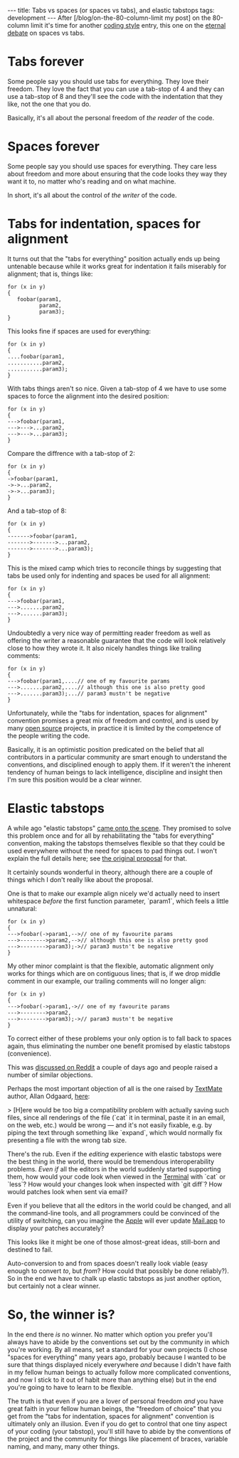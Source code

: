 ---
title: Tabs vs spaces (or spaces vs tabs), and elastic tabstops
tags: development
---
After [/blog/on-the-80-column-limit my post] on the 80-column limit it's time for another [[coding style]] entry, this one on the [http://www.emacswiki.org/emacs-se/IntelligentTabs eternal debate] on spaces vs tabs.

= Tabs forever =

Some people say you should use tabs for everything. They love their freedom. They love the fact that you can use a tab-stop of 4 and they can use a tab-stop of 8 and they'll see the code with the indentation that they like, not the one that you do.

Basically, it's all about the personal freedom of ''the reader'' of the code.

= Spaces forever =

Some people say you should use spaces for everything. They care less about freedom and more about ensuring that the code looks they way they want it to, no matter who's reading and on what machine.

In short, it's all about the control of ''the writer'' of the code.

= Tabs for indentation, spaces for alignment =

It turns out that the "tabs for everything" position actually ends up being untenable because while it works great for indentation it fails miserably for alignment; that is, things like:

<pre>for (x in y)
{
   foobar(param1,
          param2,
          param3);
}</pre>

This looks fine if spaces are used for everything:

<pre>for (x in y)
{
....foobar(param1,
...........param2,
...........param3);
}</pre>

With tabs things aren't so nice. Given a tab-stop of 4 we have to use some spaces to force the alignment into the desired position:

<pre>for (x in y)
{
--->foobar(param1,
--->--->...param2,
--->--->...param3);
}</pre>

Compare the diffrence with a tab-stop of 2:

<pre>for (x in y)
{
->foobar(param1,
->->...param2,
->->...param3);
}</pre>

And a tab-stop of 8:

<pre>for (x in y)
{
------->foobar(param1,
------->------->...param2,
------->------->...param3);
}</pre>

This is the mixed camp which tries to reconcile things by suggesting that tabs be used only for indenting and spaces be used for all alignment:

<pre>for (x in y)
{
--->foobar(param1,
--->.......param2,
--->.......param3);
}</pre>

Undoubtedly a very nice way of permitting reader freedom as well as offering the writer a reasonable guarantee that the code will look relatively close to how they wrote it. It also nicely handles things like trailing comments:

<pre>for (x in y)
{
--->foobar(param1,....// one of my favourite params
--->.......param2,....// although this one is also pretty good
--->.......param3);...// param3 mustn't be negative
}</pre>

Unfortunately, while the "tabs for indentation, spaces for alignment" convention promises a great mix of freedom and control, and is used by many [[open source]] projects, in practice it is limited by the competence of the people writing the code.

Basically, it is an optimistic position predicated on the belief that all contributors in a particular community are smart enough to understand the conventions, and disciplined enough to apply them. If it weren't the inherent tendency of human beings to lack intelligence, discipline and insight then I'm sure this position would be a clear winner.

= Elastic tabstops =

A while ago "elastic tabstops" [http://nickgravgaard.com/elastictabstops/ came onto the scene]. They promised to solve this problem once and for all by rehabilitating the "tabs for everything" convention, making the tabstops themselves flexible so that they could be used everywhere without the need for spaces to pad things out. I won't explain the full details here; see [http://nickgravgaard.com/elastictabstops/ the original proposal] for that.

It certainly sounds wonderful in theory, although there are a couple of things which I don't really like about the proposal.

One is that to make our example align nicely we'd actually need to insert whitespace ''before'' the first function parameter, `param1`, which feels a little unnatural:

<pre>for (x in y)
{
--->foobar(->param1,-->// one of my favourite params
--->-------->param2,-->// although this one is also pretty good
--->-------->param3);->// param3 mustn't be negative
}</pre>

My other minor complaint is that the flexible, automatic alignment only works for things which are on contiguous lines; that is, if we drop middle comment in our example, our trailing comments will no longer align:

<pre>for (x in y)
{
--->foobar(->param1,->// one of my favourite params
--->-------->param2,
--->-------->param3);->// param3 mustn't be negative
}</pre>

To correct either of these problems your only option is to fall back to spaces again, thus eliminating the number one benefit promised by elastic tabstops (convenience).

This was [http://www.reddit.com/r/programming/comments/8mebl/ive_been_waiting_for_this_for_ages_is_this_the/ discussed on Reddit] a couple of days ago and people raised a number of similar objections.

Perhaps the most important objection of all is the one raised by [[TextMate]] author, Allan Odgaard, [http://blog.macromates.com/2006/elastic-tabs/ here]:

> [H]ere would be too big a compatibility problem with actually saving such files, since all renderings of the file (`cat` it in terminal, paste it in an email, on the web, etc.) would be wrong &mdash; and it's not easily fixable, e.g. by piping the text through something like `expand`, which would normally fix presenting a file with the wrong tab size.

There's the rub. Even if the ''editing'' experience with elastic tabstops were the best thing in the world, there would be tremendous interoperability problems. ''Even if'' all the editors in the world suddenly started supporting them, how would your code look when viewed in the [[Terminal]] with `cat` or `less`? How would your changes look when inspected with `git diff`? How would patches look when sent via email?

Even if you believe that all the editors in the world could be changed, and all the command-line tools, and all programmers could be convinced of the utility of switching, can you imagine the [[Apple]] will ever update [[Mail.app]] to display your patches accurately?

This looks like it might be one of those almost-great ideas, still-born and destined to fail.

Auto-conversion to and from spaces doesn't really look viable (easy enough to convert ''to'', but ''from''? How could that possibly be done reliably?). So in the end we have to chalk up elastic tabstops as just another option, but certainly not a clear winner.

= So, the winner is? =

In the end there ''is'' no winner. No matter which option you prefer you'll always have to abide by the conventions set out by the community in which you're working. By all means, set a standard for your own projects (I chose "spaces for everything" many years ago, probably because I wanted to be sure that things displayed nicely everywhere ''and'' because I didn't have faith in my fellow human beings to actually follow more complicated conventions, and now I stick to it out of habit more than anything else) but in the end you're going to have to learn to be flexible.

The truth is that even if you are a lover of personal freedom ''and'' you have great faith in your fellow human beings, the "freedom of choice" that you get from the "tabs for indentation, spaces for alignment" convention is ultimately only an illusion. Even if you do get to control that one tiny aspect of your coding (your tabstop), you'll still have to abide by the conventions of the project and the community for things like placement of braces, variable naming, and many, many other things.
